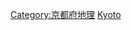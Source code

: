 {{日本行政區劃分類導航|河川}}
{{Commonscat|Rivers of Kyoto prefecture}}

[[Category:京都府地理|Category:京都府地理]]
[[Category:日本各都道府縣河流|Kyoto]]